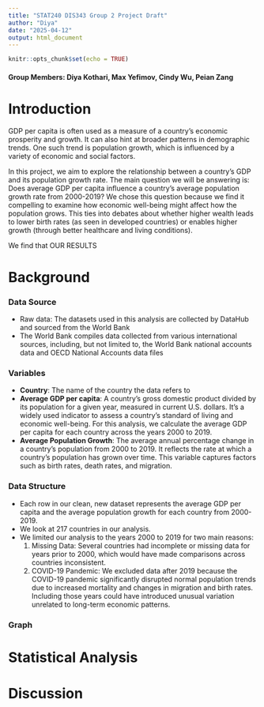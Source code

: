 ```yaml
---
title: "STAT240 DIS343 Group 2 Project Draft"
author: "Diya"
date: "2025-04-12"
output: html_document
---
```


```r
knitr::opts_chunk$set(echo = TRUE)
```

<h4>Group Members: Diya Kothari, Max Yefimov, Cindy Wu, Peian Zang</h4>

<h1>Introduction</h1>

GDP per capita is often used as a measure of a country’s economic prosperity and growth. It can also hint at broader patterns in demographic trends. One such trend is population growth, which is influenced by a variety of economic and social factors.  

In this project, we aim to explore the relationship between a country’s GDP and its population growth rate. The main question we will be answering is: Does average GDP per capita influence a country’s average population growth rate from 2000-2019? We chose this question because we find it compelling to examine how economic well-being might affect how the population grows. This ties into debates about whether higher wealth leads to lower birth rates (as seen in developed countries) or enables higher growth (through better healthcare and living conditions).  

We find that OUR RESULTS 

<h1>Background</h1>

<h3>Data Source</h3>

<ul>
<li>Raw data: The datasets used in this analysis are collected by DataHub and sourced from the World Bank</li>
<li>The World Bank compiles data collected from various international sources, including, but not limited to, the World Bank national accounts data and OECD National Accounts data files </li>
</ul>

<h3>Variables</h3>
<ul>
<li><b>Country</b>: The name of the country the data refers to  </li>
<li><b>Average GDP per capita</b>: A country’s gross domestic product divided by its population for a given year, measured in current U.S. dollars. It's a widely used indicator to assess a country's standard of living and economic well-being. For this analysis, we calculate the average GDP per capita for each country across the years 2000 to 2019. </li>
<li><b>Average Population Growth</b>: The average annual percentage change in a country’s population from 2000 to 2019. It reflects the rate at which a country’s population has grown over time. This variable captures factors such as birth rates, death rates, and migration. </li>
</ul>

<h3>Data Structure</h3>
<ul>
<li>Each row in our clean, new dataset represents the average GDP per capita and the average population growth for each country from 2000-2019.</li>
<li>We look at 217 countries in our analysis. </li>
<li>We limited our analysis to the years 2000 to 2019 for two main reasons: 
<ol>
<li>Missing Data: Several countries had incomplete or missing data for years prior to 2000, which would have made comparisons across countries inconsistent.</li>
<li>COVID-19 Pandemic: We excluded data after 2019 because the COVID-19 pandemic significantly disrupted normal population trends due to increased mortality and changes in migration and birth rates. Including those years could have introduced unusual variation unrelated to long-term economic patterns.</li>
</ol>
</li>
</ul>

<h3>Graph</h3>

<h1>Statistical Analysis</h1>

<h1>Discussion</h1>